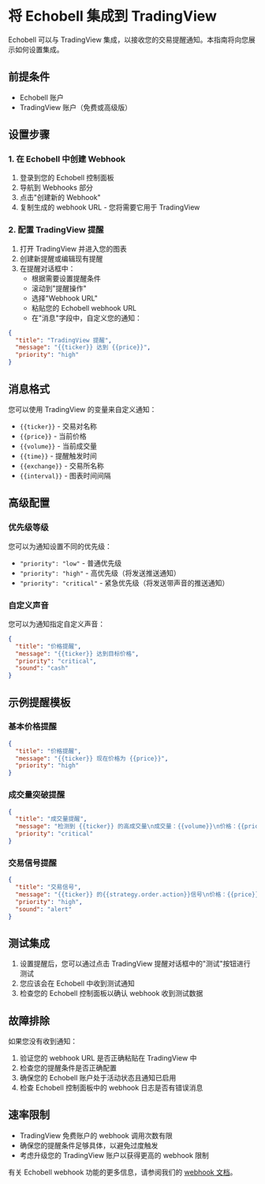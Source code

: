 # 将 Echobell 集成到 TradingView

Echobell 可以与 TradingView 集成，以接收您的交易提醒通知。本指南将向您展示如何设置集成。

## 前提条件

- Echobell 账户
- TradingView 账户（免费或高级版）

## 设置步骤

### 1. 在 Echobell 中创建 Webhook

1. 登录到您的 Echobell 控制面板
2. 导航到 Webhooks 部分
3. 点击"创建新的 Webhook"
4. 复制生成的 webhook URL - 您将需要它用于 TradingView

### 2. 配置 TradingView 提醒

1. 打开 TradingView 并进入您的图表
2. 创建新提醒或编辑现有提醒
3. 在提醒对话框中：
   - 根据需要设置提醒条件
   - 滚动到"提醒操作"
   - 选择"Webhook URL"
   - 粘贴您的 Echobell webhook URL
   - 在"消息"字段中，自定义您的通知：

```json
{
  "title": "TradingView 提醒",
  "message": "{{ticker}} 达到 {{price}}",
  "priority": "high"
}
```

## 消息格式

您可以使用 TradingView 的变量来自定义通知：

- `{{ticker}}` - 交易对名称
- `{{price}}` - 当前价格
- `{{volume}}` - 当前成交量
- `{{time}}` - 提醒触发时间
- `{{exchange}}` - 交易所名称
- `{{interval}}` - 图表时间间隔

## 高级配置

### 优先级等级

您可以为通知设置不同的优先级：

- `"priority": "low"` - 普通优先级
- `"priority": "high"` - 高优先级（将发送推送通知）
- `"priority": "critical"` - 紧急优先级（将发送带声音的推送通知）

### 自定义声音

您可以为通知指定自定义声音：

```json
{
  "title": "价格提醒",
  "message": "{{ticker}} 达到目标价格",
  "priority": "critical",
  "sound": "cash"
}
```

## 示例提醒模板

### 基本价格提醒

```json
{
  "title": "价格提醒",
  "message": "{{ticker}} 现在价格为 {{price}}",
  "priority": "high"
}
```

### 成交量突破提醒

```json
{
  "title": "成交量提醒",
  "message": "检测到 {{ticker}} 的高成交量\n成交量：{{volume}}\n价格：{{price}}",
  "priority": "critical"
}
```

### 交易信号提醒

```json
{
  "title": "交易信号",
  "message": "{{ticker}} 的{{strategy.order.action}}信号\n价格：{{price}}\n时间：{{time}}",
  "priority": "high",
  "sound": "alert"
}
```

## 测试集成

1. 设置提醒后，您可以通过点击 TradingView 提醒对话框中的"测试"按钮进行测试
2. 您应该会在 Echobell 中收到测试通知
3. 检查您的 Echobell 控制面板以确认 webhook 收到测试数据

## 故障排除

如果您没有收到通知：

1. 验证您的 webhook URL 是否正确粘贴在 TradingView 中
2. 检查您的提醒条件是否正确配置
3. 确保您的 Echobell 账户处于活动状态且通知已启用
4. 检查 Echobell 控制面板中的 webhook 日志是否有错误消息

## 速率限制

- TradingView 免费账户的 webhook 调用次数有限
- 确保您的提醒条件足够具体，以避免过度触发
- 考虑升级您的 TradingView 账户以获得更高的 webhook 限制

有关 Echobell webhook 功能的更多信息，请参阅我们的 [webhook 文档](/docs/webhook)。
